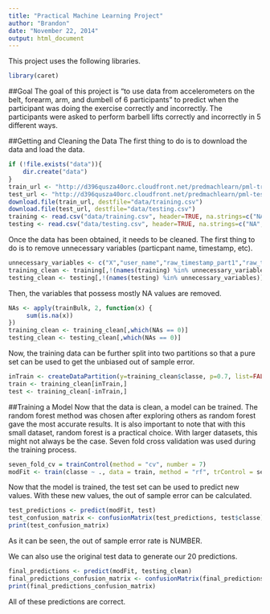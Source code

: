 ```yaml
---
title: "Practical Machine Learning Project"
author: "Brandon"
date: "November 22, 2014"
output: html_document
---
```

This project uses the following libraries.
```r
library(caret)
```

##Goal
The goal of this project is "to use data from accelerometers on the belt, forearm, arm, and dumbell of 6 participants" to predict when the participant was doing the exercise correctly and incorrectly. The participants were asked to perform barbell lifts correctly and incorrectly in 5 different ways. 

##Getting and Cleaning the Data
The first thing to do is to download the data and load the data.

```r
if (!file.exists("data")){
    dir.create("data")
}
train_url <- "http://d396qusza40orc.cloudfront.net/predmachlearn/pml-training.csv"
test_url <- "http://d396qusza40orc.cloudfront.net/predmachlearn/pml-testing.csv"
download.file(train_url, destfile="data/training.csv")
download.file(test_url, destfile="data/testing.csv")
training <- read.csv("data/training.csv", header=TRUE, na.strings=c("NA","","#DIV/0!"))
testing <- read.csv("data/testing.csv", header=TRUE, na.strings=c("NA","","#DIV/0!"))
```

Once the data has been obtained, it needs to be cleaned.  The first thing to do is to remove unnecessary variables (particpant name, timestamp, etc). 

```r
unnecessary_variables <- c("X","user_name","raw_timestamp_part1","raw_timestamp_part_2","cvtd_timestamp","new_window","num_window")
training_clean <- training[,!(names(training) %in% unnecessary_variables)]
testing_clean <- testing[,!(names(testing) %in% unnecessary_variables)]
```

Then, the variables that possess mostly NA values are removed.

```r
NAs <- apply(trainBulk, 2, function(x) {
     sum(is.na(x))
})
training_clean <- training_clean[,which(NAs == 0)]
testing_clean <- testing_clean[,which(NAs == 0)]
```

Now, the training data can be further split into two partitions so that a pure set can be used to get the unbiased out of sample error.

```r
inTrain <- createDataPartition(y=training_clean$classe, p=0.7, list=FALSE)
train <- training_clean[inTrain,]
test <- training_clean[-inTrain,]
```

##Training a Model
Now that the data is clean, a model can be trained.  The random forest method was chosen after exploring others as random forest gave the most accurate results.  It is also important to note that with this small dataset, random forest is a practical choice.  With larger datasets, this might not always be the case.  Seven fold cross validation was used during the training process.

```r
seven_fold_cv = trainControl(method = "cv", number = 7)
modFit <- train(classe ~ ., data = train, method = "rf", trControl = seven_fold_cv)
```

Now that the model is trained, the test set can be used to predict new values.  With these new values, the out of sample error can be calculated.

```r
test_predictions <- predict(modFit, test)
test_confusion_matrix <- confusionMatrix(test_predictions, test$classe)
print(test_confusion_matrix)
```

As it can be seen, the out of sample error rate is NUMBER.

We can also use the original test data to generate our 20 predictions.

```r
final_predictions <- predict(modFit, testing_clean)
final_predictions_confusion_matrix <- confusionMatrix(final_predictions, testing_clean$classe)
print(final_predictions_confusion_matrix)
```

All of these predictions are correct.